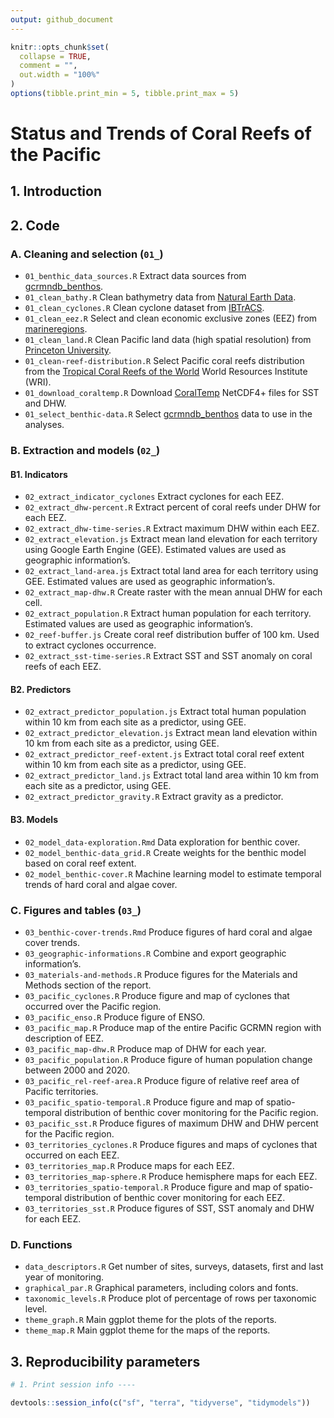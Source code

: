 ```yaml
---
output: github_document
---
```


<!-- README.md is generated from README.Rmd. Please edit that file -->

```r
knitr::opts_chunk$set(
  collapse = TRUE,
  comment = "",
  out.width = "100%"
)
options(tibble.print_min = 5, tibble.print_max = 5)
```

# **Status and Trends of Coral Reefs of the Pacific**


## 1. Introduction

## 2. Code

### A. Cleaning and selection (`01_`)

* `01_benthic_data_sources.R` Extract data sources from [gcrmndb_benthos](https://github.com/JWicquart/gcrmndb_benthos).
* `01_clean_bathy.R` Clean bathymetry data from [Natural Earth Data](https://www.naturalearthdata.com/downloads/10m-physical-vectors/).
* `01_clean_cyclones.R` Clean cyclone dataset from [IBTrACS](https://www.ncei.noaa.gov/products/international-best-track-archive).
* `01_clean_eez.R` Select and clean economic exclusive zones (EEZ) from [marineregions](https://marineregions.org/downloads.php).
* `01_clean_land.R` Clean Pacific land data (high spatial resolution) from [Princeton University](https://maps.princeton.edu/).
* `01_clean-reef-distribution.R` Select Pacific coral reefs distribution from the [Tropical Coral Reefs of the World](https://datasets.wri.org/dataset/tropical-coral-reefs-of-the-world-500-m-resolution-grid) World Resources Institute (WRI).
* `01_download_coraltemp.R` Download [CoralTemp](https://coralreefwatch.noaa.gov/index.php) NetCDF4+ files for SST and DHW.
* `01_select_benthic-data.R` Select [gcrmndb_benthos](https://github.com/JWicquart/gcrmndb_benthos) data to use in the analyses.

### B. Extraction and models (`02_`)

#### B1. Indicators

* `02_extract_indicator_cyclones` Extract cyclones for each EEZ.
* `02_extract_dhw-percent.R` Extract percent of coral reefs under DHW for each EEZ.
* `02_extract_dhw-time-series.R` Extract maximum DHW within each EEZ.
* `02_extract_elevation.js` Extract mean land elevation for each territory using Google Earth Engine (GEE). Estimated values are used as geographic information's.
* `02_extract_land-area.js` Extract total land area for each territory using GEE. Estimated values are used as geographic information's.
* `02_extract_map-dhw.R` Create raster with the mean annual DHW for each cell.
* `02_extract_population.R` Extract human population for each territory. Estimated values are used as geographic information's.
* `02_reef-buffer.js` Create coral reef distribution buffer of 100 km. Used to extract cyclones occurrence.
* `02_extract_sst-time-series.R` Extract SST and SST anomaly on coral reefs of each EEZ.

#### B2. Predictors

* `02_extract_predictor_population.js` Extract total human population within 10 km from each site as a predictor, using GEE.
* `02_extract_predictor_elevation.js` Extract mean land elevation within 10 km from each site as a predictor, using GEE.
* `02_extract_predictor_reef-extent.js` Extract total coral reef extent within 10 km from each site as a predictor, using GEE.
* `02_extract_predictor_land.js` Extract total land area within 10 km from each site as a predictor, using GEE.
* `02_extract_predictor_gravity.R` Extract gravity as a predictor.

#### B3. Models

* `02_model_data-exploration.Rmd` Data exploration for benthic cover.
* `02_model_benthic-data_grid.R` Create weights for the benthic model based on coral reef extent.
* `02_model_benthic-cover.R` Machine learning model to estimate temporal trends of hard coral and algae cover. 

### C. Figures and tables (`03_`)

* `03_benthic-cover-trends.Rmd` Produce figures of hard coral and algae cover trends.
* `03_geographic-informations.R` Combine and export geographic information's.
* `03_materials-and-methods.R` Produce figures for the Materials and Methods section of the report.
* `03_pacific_cyclones.R` Produce figure and map of cyclones that occurred over the Pacific region.
* `03_pacific_enso.R` Produce figure of ENSO.
* `03_pacific_map.R` Produce map of the entire Pacific GCRMN region with description of EEZ.
* `03_pacific_map-dhw.R` Produce map of DHW for each year.
* `03_pacific_population.R` Produce figure of human population change between 2000 and 2020.
* `03_pacific_rel-reef-area.R` Produce figure of relative reef area of Pacific territories.
* `03_pacific_spatio-temporal.R` Produce figure and map of spatio-temporal distribution of benthic cover monitoring for the Pacific region.
* `03_pacific_sst.R` Produce figures of maximum DHW and DHW percent for the Pacific region.
* `03_territories_cyclones.R` Produce figures and maps of cyclones that occurred on each EEZ.
* `03_territories_map.R` Produce maps for each EEZ.
* `03_territories_map-sphere.R` Produce hemisphere maps for each EEZ.
* `03_territories_spatio-temporal.R` Produce figure and map of spatio-temporal distribution of benthic cover monitoring for each EEZ.
* `03_territories_sst.R` Produce figures of SST, SST anomaly and DHW for each EEZ.

### D. Functions

* `data_descriptors.R` Get number of sites, surveys, datasets, first and last year of monitoring.
* `graphical_par.R` Graphical parameters, including colors and fonts.
* `taxonomic_levels.R` Produce plot of percentage of rows per taxonomic level.
* `theme_graph.R` Main ggplot theme for the plots of the reports.
* `theme_map.R` Main ggplot theme for the maps of the reports.


## 3. Reproducibility parameters

```r

# 1. Print session info ----

devtools::session_info(c("sf", "terra", "tidyverse", "tidymodels"))

```

